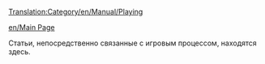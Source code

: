 [[Translation:Category/en/Manual/Playing]]

[[en/Main Page]]

Статьи, непосредственно связанные с игровым процессом, находятся здесь.